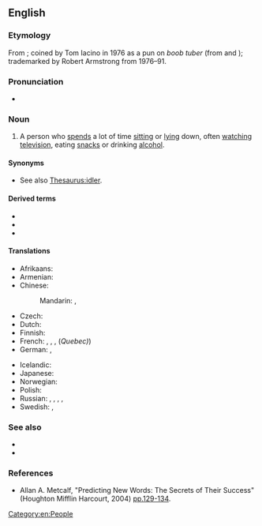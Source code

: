 ==English==
{{was wotd|2010|March|23}}
{{wikipedia}}

===Etymology===
From {{compound|en|couch|potato}}; coined by Tom Iacino in 1976 as a pun on ''boob tuber'' (from {{m|en|boob tube||television}} and {{m|en|tuber||potato}}); trademarked by Robert Armstrong from 1976–91.

===Pronunciation===
* {{audio|en|en-au-couch potato.ogg|Audio (AU)}}

===Noun===
{{en-noun|couch potatoes}}

# {{lb|en|idiom}} A person who [[spend]]s a lot of time [[sitting]] or [[lying]] down, often [[watching]] [[television]], eating [[snack]]s or drinking [[alcohol]]. {{defdate|from 1976}}

====Synonyms====
* See also [[Thesaurus:idler]].

====Derived terms====
* {{l|en|couch-potatoey}}
* {{l|en|desk potato}}
* {{l|en|mouse potato}}

====Translations====
{{trans-top|person}}
* Afrikaans: {{t|af|sofapokkel}}
* Armenian: {{t|hy|մեշոկ}}
* Chinese:
*: Mandarin: {{t|cmn|電視迷|sc=Hani}}, {{t|cmn|电视迷|tr=diànshìmí|sc=Hani}}
* Czech: {{t+|cs|pecivál|m}}
* Dutch: {{t|nl|bankhanger|m}}
* Finnish: {{t+|fi|sohvaperuna}}
* French: {{t+|fr|avachi}}, {{t+|fr|légume}}, {{t+|fr|pantouflard}}, {{t+|fr|télézard}} (''Quebec)'')
* German: {{t+|de|Nichtstuer|m}}, {{t+|de|Stubenhocker|m}}
{{trans-mid}}
* Icelandic: {{t|is|sófakartafla|f}}
* Japanese: {{t-needed|ja}}
* Norwegian: {{t|no|sofagris|m}}
* Polish: {{t|pl|kanapowy leń|m-pr}}
* Russian: {{t+|ru|лежебо́ка|m|f}}, {{t+|ru|си́день|m}}, {{t+|ru|лентя́й|m}}, {{t+|ru|безде́льник|m}}, {{t+|ru|домосе́д|m}}
* Swedish: {{t+|sv|soffliggare|c}}, {{t+|sv|soffpotatis|c}}
{{trans-bottom}}

===See also===
* {{l|en|homebody}}
* {{l|en|lazy}}

===References===
* Allan A. Metcalf, "Predicting New Words: The Secrets of Their Success" (Houghton Mifflin Harcourt, 2004) {{ISBN|061813008X}} [http://books.google.com/books?id=ACsetPyuv8YC&pg=PA129 pp.129-134].

[[Category:en:People]]